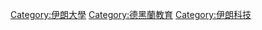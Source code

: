 {{Commonscat|Sharif University of Technology}}

[[Category:伊朗大學|Category:伊朗大學]]
[[Category:德黑蘭教育|Category:德黑蘭教育]]
[[Category:伊朗科技|Category:伊朗科技]]